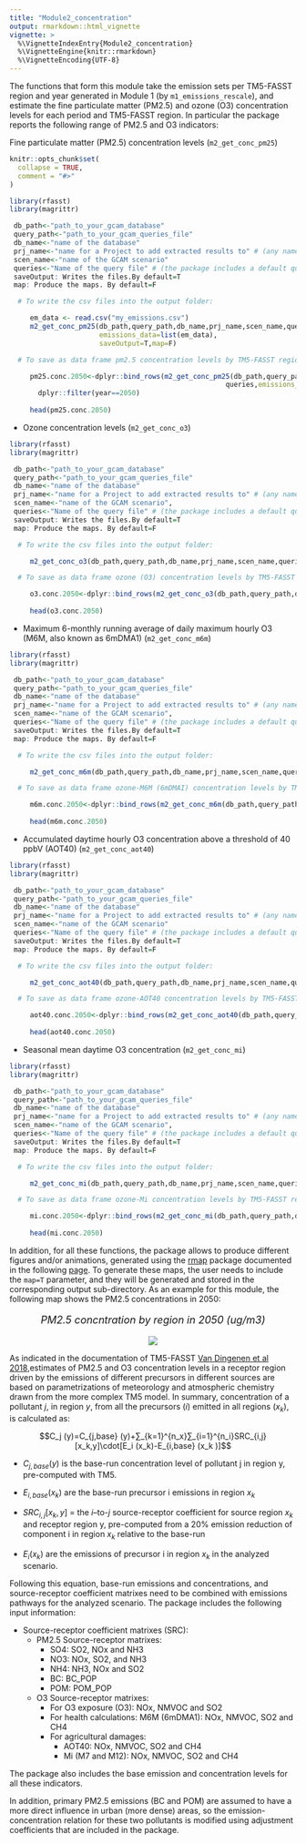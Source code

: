 ```yaml
---
title: "Module2_concentration"
output: rmarkdown::html_vignette
vignette: >
  %\VignetteIndexEntry{Module2_concentration}
  %\VignetteEngine{knitr::rmarkdown}
  %\VignetteEncoding{UTF-8}
---
```

The functions that form this module take the emission sets per TM5-FASST region and year generated in Module 1 (by `m1_emissions_rescale`), and estimate the fine particulate matter (PM2.5) and ozone (O3) concentration levels for each period and TM5-FASST region. In particular the package reports the following range of PM2.5 and O3 indicators:

Fine particulate matter (PM2.5) concentration levels (`m2_get_conc_pm25`)

```r
knitr::opts_chunk$set(
  collapse = TRUE,
  comment = "#>"
)
```

```r
library(rfasst)
library(magrittr)

 db_path<-"path_to_your_gcam_database"
 query_path<-"path_to_your_gcam_queries_file"
 db_name<-"name of the database"
 prj_name<-"name for a Project to add extracted results to" # (any name should work, avoid spaces just in case) 
 scen_name<-"name of the GCAM scenario"
 queries<-"Name of the query file" # (the package includes a default query file that includes all the queries required in every function in the packae, "queries_rfasst.xml")
 saveOutput: Writes the files.By default=T
 map: Produce the maps. By default=F

  # To write the csv files into the output folder:

     em_data <- read.csv("my_emissions.csv")
     m2_get_conc_pm25(db_path,query_path,db_name,prj_name,scen_name,queries,
                      emissions_data=list(em_data),
                      saveOutput=T,map=F)

  # To save as data frame pm2.5 concentration levels by TM5-FASST region in year 2050:

     pm25.conc.2050<-dplyr::bind_rows(m2_get_conc_pm25(db_path,query_path,db_name,prj_name,scen_name,
                                                     queries,emissions_data=list(em_data),saveOutput=F)) %>%
       dplyr::filter(year==2050)
                         
     head(pm25.conc.2050)

```

* Ozone concentration levels (`m2_get_conc_o3`)

```r
library(rfasst)
library(magrittr)

 db_path<-"path_to_your_gcam_database"
 query_path<-"path_to_your_gcam_queries_file"
 db_name<-"name of the database"
 prj_name<-"name for a Project to add extracted results to" # (any name should work, avoid spaces just in case) 
 scen_name<-"name of the GCAM scenario",
 queries<-"Name of the query file" # (the package includes a default query file that includes all the queries required in every function in the packae, "queries_rfasst.xml")
 saveOutput: Writes the files.By default=T
 map: Produce the maps. By default=F

  # To write the csv files into the output folder:

     m2_get_conc_o3(db_path,query_path,db_name,prj_name,scen_name,queries,saveOutput=T,map=F) 

  # To save as data frame ozone (O3) concentration levels by TM5-FASST region in year 2050:

     o3.conc.2050<-dplyr::bind_rows(m2_get_conc_o3(db_path,query_path,db_name,prj_name,scen_name,queries,saveOutput=F)) %>% dplyr::filter(year==2050) 
                         
     head(o3.conc.2050)

```

* Maximum 6-monthly running average of daily maximum hourly O3 (M6M, also known as 6mDMA1) (`m2_get_conc_m6m`)

```r
library(rfasst)
library(magrittr)

 db_path<-"path_to_your_gcam_database"
 query_path<-"path_to_your_gcam_queries_file"
 db_name<-"name of the database"
 prj_name<-"name for a Project to add extracted results to" # (any name should work, avoid spaces just in case) 
 scen_name<-"name of the GCAM scenario",
 queries<-"Name of the query file" # (the package includes a default query file that includes all the queries required in every function in the packae, "queries_rfasst.xml")
 saveOutput: Writes the files.By default=T
 map: Produce the maps. By default=F

  # To write the csv files into the output folder:

     m2_get_conc_m6m(db_path,query_path,db_name,prj_name,scen_name,queries,saveOutput=T,map=F) 

  # To save as data frame ozone-M6M (6mDMAI) concentration levels by TM5-FASST region in year 2050:

     m6m.conc.2050<-dplyr::bind_rows(m2_get_conc_m6m(db_path,query_path,db_name,prj_name,scen_name,queries,saveOutput=F)) %>% dplyr::filter(year==2050) 
                         
     head(m6m.conc.2050)

```

* Accumulated daytime hourly O3 concentration above a threshold of 40 ppbV (AOT40) (`m2_get_conc_aot40`)

```r
library(rfasst)
library(magrittr)

 db_path<-"path_to_your_gcam_database"
 query_path<-"path_to_your_gcam_queries_file"
 db_name<-"name of the database"
 prj_name<-"name for a Project to add extracted results to" # (any name should work, avoid spaces just in case) 
 scen_name<-"name of the GCAM scenario"
 queries<-"Name of the query file" # (the package includes a default query file that includes all the queries required in every function in the packae, "queries_rfasst.xml")
 saveOutput: Writes the files.By default=T
 map: Produce the maps. By default=F

  # To write the csv files into the output folder:

     m2_get_conc_aot40(db_path,query_path,db_name,prj_name,scen_name,queries,saveOutput=T,map=F) 

  # To save as data frame ozone-AOT40 concentration levels by TM5-FASST region in year 2050:

     aot40.conc.2050<-dplyr::bind_rows(m2_get_conc_aot40(db_path,query_path,db_name,prj_name,scen_name,queries,saveOutput=F)) %>% dplyr::filter(year==2050) 
                         
     head(aot40.conc.2050)

```

* Seasonal mean daytime O3 concentration (`m2_get_conc_mi`)

```r
library(rfasst)
library(magrittr)

 db_path<-"path_to_your_gcam_database"
 query_path<-"path_to_your_gcam_queries_file"
 db_name<-"name of the database"
 prj_name<-"name for a Project to add extracted results to" # (any name should work, avoid spaces just in case) 
 scen_name<-"name of the GCAM scenario",
 queries<-"Name of the query file" # (the package includes a default query file that includes all the queries required in every function in the packae, "queries_rfasst.xml")
 saveOutput: Writes the files.By default=T
 map: Produce the maps. By default=F

  # To write the csv files into the output folder:

     m2_get_conc_mi(db_path,query_path,db_name,prj_name,scen_name,queries,saveOutput=T,map=F) 

  # To save as data frame ozone-Mi concentration levels by TM5-FASST region in year 2050:

     mi.conc.2050<-dplyr::bind_rows(m2_get_conc_mi(db_path,query_path,db_name,prj_name,scen_name,queries,saveOutput=F)) %>% dplyr::filter(year==2050) 
                         
     head(mi.conc.2050)

```

In addition, for all these functions, the package allows to produce different figures and/or animations, generated using the [rmap](https://github.com/JGCRI/rmap) package documented in the following [page](jgcri.github.io/rmap/). To generate these maps, the user needs to include the `map=T` parameter, and they will be generated and stored in the corresponding output sub-directory. As an example for this module, the following map shows the PM2.5 concentrations in 2050:
<!-------------------------->
<!-------------------------->
<p align="center" style="font-size:18px;"> *PM2.5 concntration by region in 2050 (ug/m3)* </p>
<p align="center"> <img src="https://raw.githubusercontent.com/JGCRI/rfasst/main/vignettes/vignetteFigs/PM2.5_concentration_2050.png"></p>
<!-------------------------->
<!-------------------------->

As indicated in the documentation of TM5-FASST [Van Dingenen et al 2018](https://acp.copernicus.org/articles/18/16173/2018/acp-18-16173-2018-discussion.html),estimates of PM2.5 and O3 concentration levels in a receptor region driven by the emissions of different precursors in different sources are based on parametrizations of meteorology and atmospheric chemistry drawn from the more complex TM5 model. In summary, concentration of a pollutant $j$, in region $y$, from all the precursors ($i$) emitted in all regions ($x_k$), is calculated as: 

$$C_j (y)=C_{j,base} (y)+∑_{k=1}^{n_x}∑_{i=1}^{n_i}SRC_{i,j} [x_k,y]\cdot[E_i (x_k)-E_{i,base} (x_k )]$$	

 * $C_{j,base} (y)$  is the base-run concentration level of pollutant j in region y, pre-computed with TM5.
 
 * $E_{i,base} (x_k)$ are the base-run precursor i emissions in region $x_k$ 
 
 * $SRC_{i,j} [x_k,y]$ = the $i$–to-$j$ source-receptor coefficient for source region $x_k$ and receptor region y, pre-computed from a 20% emission reduction of component i  in region $x_k$ relative to the base-run
 
 * $E_i (x_k)$ are the emissions of precursor i in region $x_k$ in the analyzed scenario.
 
Following this equation, base-run emissions and concentrations, and source-receptor coefficient matrixes need to be combined with emissions pathways for the analyzed scenario. The package includes the following input information:

* Source-receptor coefficient matrixes (SRC):
  + PM2.5 Source-receptor matrixes:
    - SO4: SO2, NOx and NH3
    - NO3: NOx, SO2, and NH3
    - NH4: NH3, NOx and SO2
    - BC: BC_POP
    - POM: POM_POP
    
  + O3 Source-receptor matrixes:
    - For O3 exposure (O3): NOx, NMVOC and SO2
    - For health calculations: M6M (6mDMA1): NOx, NMVOC, SO2 and CH4
    - For agricultural damages:
      + AOT40: NOx, NMVOC, SO2 and CH4
      + Mi (M7 and M12): NOx, NMVOC, SO2 and CH4

The package also includes the base emission and concentration levels for all these indicators.

In addition, primary PM2.5 emissions (BC and POM) are assumed to have a more direct influence in urban (more dense) areas, so the emission-concentration relation for these two pollutants is modified using adjustment coefficients that are included in the package.



